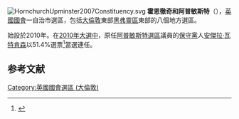 [[File:HornchurchUpminster2007Constituency.svg|right]]
'''霍恩徹奇和阿普敏斯特'''（{{lang-en|Hornchurch and Upminster}}），[[英國|英國]][[英國國會|國會]]一自治市選區，包括[[大倫敦|大倫敦]]東部[[黑弗靈區|黑弗靈區]]東部的八個地方選區。

始設於2010年。在[[2010年英國大選|2010年大選中]]，原任[[阿普敏斯特_(英國國會選區)|阿普敏斯特選區]]議員的[[保守黨_(英國)|保守黨]]人[[安傑拉·瓦特肯森|安傑拉·瓦特肯森]]以51.4%選票<ref name="">{{cite news|publisher=[[英國廣播公司|英國廣播公司]]
|date=2010年5月7日
|title=Election 2010/Constituency/Hornchurch & Upminster
|url=http://news.bbc.co.uk/1/shared/election2010/results/constituency/c24.stm
}}</ref>當選連任。
==参考文献==
<div class="references-small">
<references><references/>
</div>

{{DEFAULTSORT:Hornchurch and Upminster (UK Parliament constituency)}}
{{英國國會選區 (倫敦)}}
[[Category:英國國會選區_(大倫敦)|Category:英國國會選區 (大倫敦)]]
{{UK-stub}}